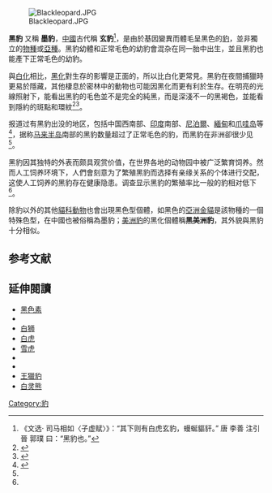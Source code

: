 {{otheruses|黑豹 (消歧義)}}
[[File:Blackleopard.JPG|thumb]]

'''黑豹''' 又稱 '''墨豹'''，[[中國|中國]]古代稱 '''玄豹'''<ref>《文选· 司马相如〈子虚赋〉》：“其下则有白虎玄豹，蟃蜒貙豻。” 唐 李善 注引 晉 郭璞 曰：“黑豹也。” </ref>，是由於基因變異而體毛呈黑色的[[豹|豹]]，並非獨立的[[物種|物種]]或[[亞種|亞種]]。黑豹幼體和正常毛色的幼豹會混杂在同一胎中出生，並且黑豹也能產下正常毛色的幼豹。

與[[白化|白化]]相比，[[黑化症|黑化]]對生存的影響是正面的，所以比白化更常見。黑豹在夜間捕獵時更易於隱藏，其他棲息於密林中的動物也可能因黑化而更有利於生存。在明亮的光線照射下，能看出黑豹的毛色並不是完全的純黑，而是深淺不一的黑褐色，並能看到隱約的斑點和環紋<ref>{{Cite web | title = PANTHER | url = http://a-z-animals.com/animals/panther/| language= en | accessdate=13 Feb 2014}}</ref><ref name=bp01>{{Cite web| title = Black Panthers Black Panther | url = http://bigcatrescue.org/black-panthers/ | author = BigCatRescue | language = en | accessdate = Feb 13, 2014}}</ref>。

报道过有黑豹出没的地区，包括中国西南部、[[印度|印度]]南部、[[尼泊爾|尼泊爾]]、[[緬甸|緬甸]]和[[爪哇岛|爪哇岛]]等<ref>{{Cite book | title = Near fixation of melanism in leopards of the Malay Peninsula | url= http://onlinelibrary.wiley.com/doi/10.1111/j.1469-7998.2010.00731.x/abstract | author = K. Kawanishi, M. E. Sunquist, E. Eizirik, A. J. Lynam, D. Ngoprasert, W. N. Wan Shahruddin, D. M. Rayan, D. S. K. Sharma, R. Steinmetz | date= 13 JUL 2010 | DOI = 10.1111/j.1469-7998.2010.00731.x}}</ref>，据称[[马来半岛|马来半岛]]南部的黑豹数量超过了正常毛色的豹，而黑豹在非洲卻很少见<ref name=bp01/>。

黑豹因其独特的外表而颇具观赏价值，在世界各地的动物园中被广泛繁育饲养。然而人工饲养环境下，人們會刻意为了繁殖黑豹而选择有亲缘关系的个体进行交配，这使人工饲养的黑豹存在健康隐患。调查显示黑豹的繁殖率比一般的豹相对低下<ref name=bp01/>。

除豹以外的其他[[貓科|貓科動物]]也會出現黑色型個體，如黑色的[[亞洲金貓|亞洲金貓]]是該物種的一個特殊色型，在中國也被俗稱為墨豹；[[美洲豹|美洲豹]]的黑化個體稱'''黑美洲豹'''，其外貌與黑豹十分相似。

==参考文献==
{{Reflist}}

== 延伸閱讀 ==
{{div col|colwidth=5em}}
* [[黑色素|黑色素]]
* {{link-en|白豹|White panther}}
* [[白狮|白狮]]
* [[白虎_(動物)|白虎]]
* [[雪虎|雪虎]]
* {{link-en|金虎|Golden tiger}}
* {{link-en|黑虎|Black tiger}}
* [[王獵豹|王獵豹]]
* [[白灵熊|白灵熊]]
{{div col end}}

{{DEFAULTSORT:黑豹}}
[[Category:豹|Category:豹]]